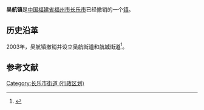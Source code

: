 {{中国乡级行政区
| 行政区全称 = 吴航镇
| 景观照片文件名 = 
| 景观照片描述 = 
| 汉语拼音 = 
| 通用拼音 = 
| 注音符號 = 
| 其它标音类型1 = 
| 其它标音1 = 
| 其它标音类型2 = 
| 其它标音2 = 
| 其它语言类型1 = 
| 其它语言地名1 = 
| 其它语言类型2 = 
| 其它语言地名2 = 
| 上级行政区 = [[福建省|福建省]][[福州市|福州市]][[长乐市|长乐市]]
| 行政区类别 = [[镇|镇]]
| 行政区划代码 = 
| 地理坐标 = 
| 总面积 = 
| 户籍人口 = 
| 户籍人口年份 = 
| 常住人口 = 
| 常住人口年份 = 
| 人口密度 = 
| 行政区划 = 
| 官方网站 = 
| 政府驻地 = 
| 邮政编码 = 
| 毗邻行政区 = 
| 位置图文件名 = 
| 位置图描述 = 
}}
'''吴航镇'''是[[中华人民共和国|中国]][[福建省|福建省]][[福州市|福州市]][[长乐市|长乐市]]已经撤销的一个[[镇|镇]]。

== 历史沿革 ==
2003年，吴航镇撤销并设立[[吴航街道|吴航街道]]和[[航城街道|航城街道]]<ref>{{cite web|title=福建省人民政府关于长乐市撤销吴航镇设立吴航、航城街道办事处的批复|url=http://www.fujian.gov.cn/zfxxgkl/xxgkml/jgzz/mzcjbzzc/200805/t20080504_67901.htm|accessdate=2011-11-23|date=2003-08-08|year=2003}}{{dead link|date=2017年12月 |bot=InternetArchiveBot |fix-attempted=yes }}</ref>。

== 参考文献 ==
{{Reflist}}

{{长乐市行政区划}}
{{福建小作品}}
[[Category:长乐市街道_(行政区划)|Category:长乐市街道 (行政区划)]]